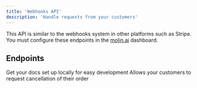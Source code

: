 ```yaml
---
title: 'Webhooks API'
description: 'Handle requests from your customers'
---
```


This API is similar to the webhooks system in other platforms such as Stripe. You must configure these endpoints in the [molin.ai](https://molin.ai/app) dashboard.

## Endpoints

<CardGroup cols={2}>
  <Card
    title="Order Query"
    icon="pen-to-square"
    href="/webhooks/order-query"
  >
    Get your docs set up locally for easy development
  </Card>
  <Card
    title="Order Cancellation"
    icon="pen-to-square"
    href="/webhooks/order-cancellation"
  >
  Allows your customers to request cancellation of their order
  </Card>
</CardGroup>
